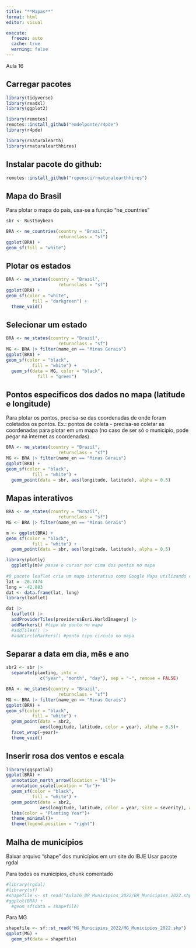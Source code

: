 ```yaml
---
title: "**Mapas**"
format: html
editor: visual

execute: 
  freeze: auto
  cache: true
  warning: false
---
```


Aula 16

## Carregar pacotes

```r
library(tidyverse)
library(readxl)
library(ggplot2)

library(remotes)
remotes::install_github("emdelponte/r4pde")
library(r4pde)

library(rnaturalearth)
library(rnaturalearthhires)
```

## Instalar pacote do github:

```r
remotes::install_github("ropensci/rnaturalearthhires")
```

## Mapa do Brasil

Para plotar o mapa do país, usa-se a função "ne_countries"

```r
sbr <- RustSoybean

BRA <- ne_countries(country = "Brazil", 
                    returnclass = "sf")
ggplot(BRA) +
geom_sf(fill = "white")
```

## Plotar os estados

```r
BRA <- ne_states(country = "Brazil", 
                    returnclass = "sf")
ggplot(BRA) +
geom_sf(color = "white",
          fill = "darkgreen") +
  theme_void()
```

## Selecionar um estado

```r
BRA <- ne_states(country = "Brazil", 
                    returnclass = "sf")
MG <- BRA |> filter(name_en == "Minas Gerais")
ggplot(BRA) +
geom_sf(color = "black",
          fill = "white") +
  geom_sf(data = MG, color = "black",
            fill = "green")
```

## Pontos especificos dos dados no mapa (latitude e longitude)

Para plotar os pontos, precisa-se das coordenadas de onde foram coletados os pontos. Ex.: pontos de coleta - precisa-se coletar as coordenadas para plotar em um mapa (no caso de ser só o municipio, pode pegar na internet as coordenadas).

```r
BRA <- ne_states(country = "Brazil", 
                    returnclass = "sf")
MG <- BRA |> filter(name_en == "Minas Gerais")
ggplot(BRA) +
geom_sf(color = "black",
          fill = "white") +
  geom_point(data = sbr, aes(longitude, latitude), alpha = 0.5)
```

## Mapas interativos

```r
BRA <- ne_states(country = "Brazil", 
                    returnclass = "sf")
MG <- BRA |> filter(name_en == "Minas Gerais")

m <- ggplot(BRA) +
geom_sf(color = "black",
          fill = "white") +
  geom_point(data = sbr, aes(longitude, latitude), alpha = 0.5)

library(plotly)
  ggplotly(m)# passe o cursor por cima dos pontos no mapa
  
#O pacote leaflet cria um mapa interativo como Google Maps utilizando coordenadas geográficas
lat = -20.7474
long = -42.883
dat <- data.frame(lat, long)
library(leaflet)

dat |> 
  leaflet() |> 
  addProviderTiles(providers$Esri.WorldImagery) |> 
  addMarkers() #tipo de ponto no mapa
  #addTiles() |>
  #addCircleMarkers() #ponto tipo círculo no mapa
```

## Separar a data em dia, mês e ano

```r
sbr2 <- sbr |>
  separate(planting, into = 
             c("year", "month", "day"), sep = "-", remove = FALSE)

BRA <- ne_states(country = "Brazil", 
                    returnclass = "sf")
MG <- BRA |> filter(name_en == "Minas Gerais")
ggplot(BRA) +
geom_sf(color = "black",
          fill = "white") +
  geom_point(data = sbr2,
             aes(longitude, latitude, color = year), alpha = 0.5)+
  facet_wrap(~year)+
  theme_void()
```

## Inserir rosa dos ventos e escala

```r
library(ggspatial)
ggplot(BRA) +
  annotation_north_arrow(location = "bl")+
  annotation_scale(location = "br")+
  geom_sf(color = "black",
          fill = "white") +
  geom_point(data = sbr2,
             aes(longitude, latitude, color = year, size = severity), alpha = 0.5)+
  labs(color = "Planting Year")+
  theme_minimal()+
  theme(legend.position = "right")
```

## Malha de municípios

Baixar arquivo "shape" dos municípios em um site do IBJE Usar pacote rgdal

Para todos os municípios, chunk comentado

```r
#library(rgdal)
#library(sf)
#shapefile <- st_read("Aula16_BR_Municipios_2022/BR_Municipios_2022.shp")
#ggplot(BRA) +
  #geom_sf(data = shapefile)
```

Para MG

```r
shapefile <- sf::st_read("MG_Municipios_2022/MG_Municipios_2022.shp") 
ggplot(MG) +
  geom_sf(data = shapefile)
```